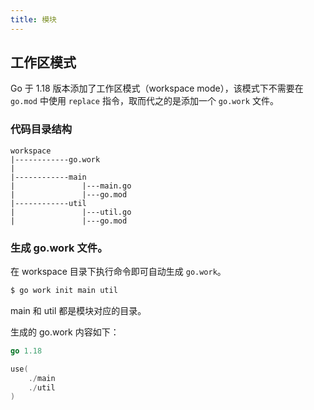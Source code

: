 ```yaml
---
title: 模块
---
```



## 工作区模式

Go 于 1.18 版本添加了工作区模式（workspace mode），该模式下不需要在 `go.mod` 中使用 `replace` 指令，取而代之的是添加一个 `go.work` 文件。

### 代码目录结构

```text
workspace
|------------go.work
|
|------------main
|               |---main.go
|               |---go.mod
|------------util
|               |---util.go
|               |---go.mod
```

### 生成 go.work 文件。

在 workspace 目录下执行命令即可自动生成 `go.work`。

```bash
$ go work init main util
```

main 和 util 都是模块对应的目录。

生成的 go.work 内容如下：

```go title="go.work"
go 1.18

use(
    ./main
    ./util
)
```
